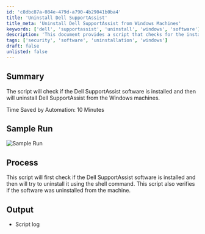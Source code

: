 ```yaml
---
id: 'c8dbc87a-084e-479d-a790-4b29041b0ba4'
title: 'Uninstall Dell SupportAssist'
title_meta: 'Uninstall Dell SupportAssist from Windows Machines'
keywords: ['dell', 'supportassist', 'uninstall', 'windows', 'software']
description: 'This document provides a script that checks for the installation of Dell SupportAssist software on Windows machines and uninstalls it if found. The process includes verification of the uninstallation, ensuring that the software is no longer present on the system. The automation is designed to save time and streamline the management of software on Windows devices.'
tags: ['security', 'software', 'uninstallation', 'windows']
draft: false
unlisted: false
---
```

## Summary

The script will check if the Dell SupportAssist software is installed and then will uninstall Dell SupportAssist from the Windows machines.

Time Saved by Automation: 10 Minutes

## Sample Run

![Sample Run](../../../static/img/Dell-SupportAssist---Uninstall/image_1.png)

## Process

This script will first check if the Dell SupportAssist software is installed and then will try to uninstall it using the shell command. This script also verifies if the software was uninstalled from the machine.

## Output

- Script log












